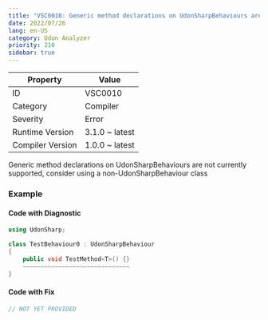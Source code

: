 ```yaml
---
title: "VSC0010: Generic method declarations on UdonSharpBehaviours are not currently supported, consider using a non-UdonSharpBehaviour class"
date: 2022/07/26
lang: en-US
category: Udon Analyzer
priority: 210
sidebar: true
---
```


| Property         | Value          |
| ---------------- | -------------- |
| ID               | VSC0010        |
| Category         | Compiler       |
| Severity         | Error          |
| Runtime Version  | 3.1.0 ~ latest |
| Compiler Version | 1.0.0 ~ latest |

Generic method declarations on UdonSharpBehaviours are not currently supported, consider using a non\-UdonSharpBehaviour class

### Example

#### Code with Diagnostic

```csharp
using UdonSharp;

class TestBehaviour0 : UdonSharpBehaviour
{
    public void TestMethod<T>() {}
    ~~~~~~~~~~~~~~~~~~~~~~~~~~~~~~
}
```

#### Code with Fix

```csharp
// NOT YET PROVIDED
```
